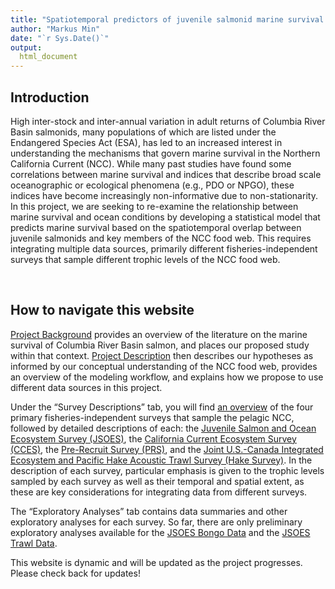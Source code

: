 ```yaml
---
title: "Spatiotemporal predictors of juvenile salmonid marine survival in the Northern California Current"
author: "Markus Min"
date: "`r Sys.Date()`"
output:
  html_document
---
```


## Introduction

High inter-stock and inter-annual variation in adult returns of Columbia River Basin salmonids, many populations of which are listed under the Endangered Species Act (ESA), has led to an increased interest in understanding the mechanisms that govern marine survival in the Northern California Current (NCC). While many past studies have found some correlations between marine survival and indices that describe broad scale oceanographic or ecological phenomena (e.g., PDO or NPGO), these indices have become increasingly non-informative due to non-stationarity. In this project, we are seeking to re-examine the relationship between marine survival and ocean conditions by developing a statistical model that predicts marine survival based on the spatiotemporal overlap between juvenile salmonids and key members of the NCC food web. This requires integrating multiple data sources, primarily different fisheries-independent surveys that sample different trophic levels of the NCC food web.

<br>

## How to navigate this website

[Project Background](https://markusmin.github.io/JSOES-SDM/project_background.html) provides an overview of the literature on the marine survival of Columbia River Basin salmon, and places our proposed study within that context. [Project Description](https://markusmin.github.io/JSOES-SDM/project_description.html) then describes our hypotheses as informed by our conceptual understanding of the NCC food web, provides an overview of the modeling workflow, and explains how we propose to use different data sources in this project. 


Under the "Survey Descriptions" tab, you will find [an overview](https://markusmin.github.io/JSOES-SDM/surveys_overview.html) of the four primary fisheries-independent surveys that sample the pelagic NCC, followed by detailed descriptions of each: the [Juvenile Salmon and Ocean Ecosystem Survey (JSOES)](https://markusmin.github.io/JSOES-SDM/jsoes_survey_description.html), the [California Current Ecosystem Survey (CCES)](https://markusmin.github.io/JSOES-SDM/CCES_survey_description.html), the [Pre-Recruit Survey (PRS)](https://markusmin.github.io/JSOES-SDM/PRS_survey_description.html), and the [Joint U.S.-Canada Integrated Ecosystem and Pacific Hake Acoustic Trawl Survey (Hake Survey)](https://markusmin.github.io/JSOES-SDM/hake_survey_description.html). In the description of each survey, particular emphasis is given to the trophic levels sampled by each survey as well as their temporal and spatial extent, as these are key considerations for integrating data from different surveys.


The "Exploratory Analyses" tab contains data summaries and other exploratory analyses for each survey. So far, there are only preliminary exploratory analyses available for the [JSOES Bongo Data](https://markusmin.github.io/JSOES-SDM/bongo_exploratory.html) and the [JSOES Trawl Data](https://markusmin.github.io/JSOES-SDM/jsoes_trawl_exploratory.html).


This website is dynamic and will be updated as the project progresses. Please check back for updates!


